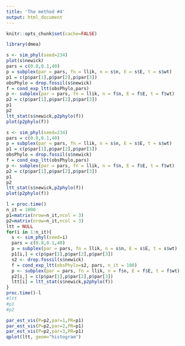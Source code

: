 ```yaml
---
title: 'The method #4'
output: html_document
---
```

```r
knitr::opts_chunk$set(cache=FALSE)
```

```r
library(dmea)
```



```r
s <- sim_phyl(seed=234)
plot(s$newick)
pars = c(0.8,0.1,40)
p = subplex(par = pars, fn = llik, n = s$n, E = s$E, t = s$wt)
p1 = c(p$par[1],p$par[2],p$par[3])
obsPhylo = drop.fossil(s$newick)
f = cond_exp_ltt(obsPhylo,pars)
p <- subplex(par = pars, fn = llik, n = f$n, E = f$E, t = f$wt)
p2 = c(p$par[1],p$par[2],p$par[3])
p1
p2
ltt_stat(s$newick,p2phylo(f))
plot(p2phylo(f))

```


```r
s <- sim_phyl(seed=234)
pars = c(0.8,0.1,40)
p = subplex(par = pars, fn = llik, n = s$n, E = s$E, t = s$wt)
p1 = c(p$par[1],p$par[2],p$par[3])
obsPhylo = drop.fossil(s$newick)
f = cond_exp_ltt(obsPhylo,pars)
p <- subplex(par = pars, fn = llik, n = f$n, E = f$E, t = f$wt)
p2 = c(p$par[1],p$par[2],p$par[3])
p1
p2
ltt_stat(s$newick,p2phylo(f))
plot(p2phylo(f))
```


```r
l = proc.time()
n_it = 1000
p1=matrix(nrow=n_it,ncol = 3)
p2=matrix(nrow=n_it,ncol = 3)
ltt = NULL
for(i in 1:n_it){
  s <- sim_phyl(seed=i)
  pars = c(0.8,0.1,40)
  p = subplex(par = pars, fn = llik, n = s$n, E = s$E, t = s$wt)
  p1[i,] = c(p$par[1],p$par[2],p$par[3])
  s2 <- drop.fossil(s$newick)
  f = cond_exp_ltt(obsPhylo=s2, pars, n_it = 100)
  p <- subplex(par = pars, fn = llik, n = f$n, E = f$E, t = f$wt)
  p2[i,] = c(p$par[1],p$par[2],p$par[3])
  ltt[i] = ltt_stat(s$newick,p2phylo(f))
}
proc.time()-l
#ltt
#p1
#p2

```

```r
par_est_vis(P=p2,par=1,PR=p1)
par_est_vis(P=p2,par=2,PR=p1)
par_est_vis(P=p2,par=3,PR=p1)
qplot(ltt, geom="histogram")
```
